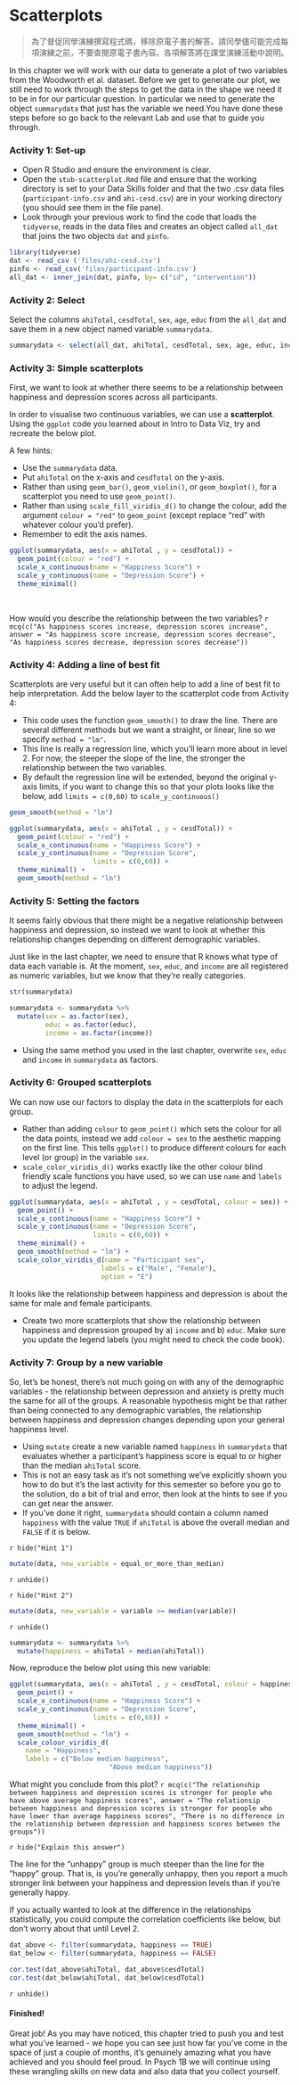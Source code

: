 # Scatterplots

> 為了督促同學演練撰寫程式碼，移除原電子書的解答。請同學儘可能完成每項演練之前，不要查閱原電子書內容。各項解答將在課堂演練活動中說明。

In this chapter we will work with our data to generate a plot of two variables from the Woodworth et al. dataset. Before we get to generate our plot, we still need to work through the steps to get the data in the shape we need it to be in for our particular question. In particular we need to generate the object `summarydata` that just has the variable we need.You have done these steps before so go back to the relevant Lab and use that to guide you through. 

### Activity 1: Set-up

* Open R Studio and ensure the environment is clear.  
* Open the `stub-scatterplot.Rmd` file and ensure that the working directory is set to your Data Skills folder and that the two .csv data files (`participant-info.csv` and `ahi-cesd.csv`) are in your working directory (you should see them in the file pane).  
* Look through your previous work to find the code that loads the `tidyverse`, reads in the data files and creates an object called `all_dat` that joins the two objects `dat` and `pinfo`.  

```r
library(tidyverse)
dat <- read_csv ('files/ahi-cesd.csv')
pinfo <- read_csv('files/participant-info.csv')
all_dat <- inner_join(dat, pinfo, by= c("id", "intervention"))
```

### Activity 2: Select

Select the columns `ahiTotal`, `cesdTotal`, `sex`, `age`, `educ` from the `all_dat` and save them in a new object named variable `summarydata`. 


```r
summarydata <- select(all_dat, ahiTotal, cesdTotal, sex, age, educ, income)
```

### Activity 3: Simple scatterplots

First, we want to look at whether there seems to be a relationship between happiness and depression scores across all participants. 

In order to visualise two continuous variables, we can use a **scatterplot**. Using the `ggplot` code you learned about in Intro to Data Viz, try and recreate the below plot. 

A few hints:

* Use the `summarydata` data.
* Put `ahiTotal` on the x-axis and `cesdTotal` on the y-axis.
* Rather than using `geom_bar()`, `geom_violin()`, or `geom_boxplot()`, for a scatterplot you need to use `geom_point()`. 
* Rather than using `scale_fill_viridis_d()` to change the colour, add the argument `colour = "red"` to `geom_point` (except replace "red" with whatever colour you'd prefer).
* Remember to edit the axis names.

```r
ggplot(summarydata, aes(x = ahiTotal , y = cesdTotal)) + 
  geom_point(colour = "red") +
  scale_x_continuous(name = "Happiness Score") +
  scale_y_continuous(name = "Depression Score") +
  theme_minimal()
```

<br>

How would you describe the relationship between the two variables? `r mcq(c("As happiness scores increase, depression scores increase", answer = "As happiness score increase, depression scores decrease", "As happiness scores decrease, depression scores decrease"))`

### Activity 4: Adding a line of best fit

Scatterplots are very useful but it can often help to add a line of best fit to help interpretation. Add the below layer to the scatterplot code from Activity 4:

* This code uses the function `geom_smooth()` to draw the line. There are several different methods but we want a straight, or linear, line so we specify `method = "lm"`.
* This line is really a regression line, which you'll learn more about in level 2. For now, the steeper the slope of the line, the stronger the relationship between the two variables.
* By default the regression line will be extended, beyond the original y-axis limits, if you want to change this so that your plots looks like the below, add `limits = c(0,60)` to `scale_y_continuous()`

```r
geom_smooth(method = "lm")
```

```r
ggplot(summarydata, aes(x = ahiTotal , y = cesdTotal)) + 
  geom_point(colour = "red") +
  scale_x_continuous(name = "Happiness Score") +
  scale_y_continuous(name = "Depression Score",
                     limits = c(0,60)) +
  theme_minimal() +
  geom_smooth(method = "lm")

```

### Activity 5: Setting the factors

It seems fairly obvious that there might be a negative relationship between happiness and depression, so instead we want to look at whether this relationship changes depending on different demographic variables.

Just like in the last chapter, we need to ensure that R knows what type of data each variable is. At the moment, `sex`, `educ`, and `income` are all registered as numeric variables, but we know that they're really categories.

```r
str(summarydata)
```

```r
summarydata <- summarydata %>%
  mutate(sex = as.factor(sex),
         educ = as.factor(educ),
         income = as.factor(income))
```

* Using the same method you used in the last chapter, overwrite `sex`, `educ` and `income` in `summarydata` as factors.

### Activity 6: Grouped scatterplots

We can now use our factors to display the data in the scatterplots for each group.

* Rather than adding `colour` to `geom_point()` which sets the colour for all the data points, instead we add `colour = sex` to the aesthetic mapping on the first line. This tells `ggplot()` to produce different colours for each level (or group) in the variable `sex`.
* `scale_color_viridis_d()` works exactly like the other colour blind friendly scale functions you have used, so we can use `name` and `labels` to adjust the legend.

```r
ggplot(summarydata, aes(x = ahiTotal , y = cesdTotal, colour = sex)) + 
  geom_point() +
  scale_x_continuous(name = "Happiness Score") +
  scale_y_continuous(name = "Depression Score",
                     limits = c(0,60)) +
  theme_minimal() +
  geom_smooth(method = "lm") +
  scale_color_viridis_d(name = "Participant sex", 
                       labels = c("Male", "Female"),
                       option = "E")
```

It looks like the relationship between happiness and depression is about the same for male and female participants.

* Create two more scatterplots that show the relationship between happiness and depression grouped by a) `income` and b) `educ`. Make sure you update the legend labels (you might need to check the code book).

### Activity 7: Group by a new variable

So, let's be honest, there's not much going on with any of the demographic variables - the relationship between depression and anxiety is pretty much the same for all of the groups. A reasonable hypothesis might be that rather than being connected to any demographic variables, the relationship between happiness and depression changes depending upon your general happiness level.

* Using `mutate` create a new variable named `happiness` in `summarydata` that evaluates whether a participant's happiness score is equal to or higher than the median `ahiTotal` score.
* This is not an easy task as it's not something we've explicitly shown you how to do but it's the last activity for this semester so before you go to the solution, do a bit of trial and error, then look at the hints to see if you can get near the answer.
* If you've done it right, `summarydata` should contain a column named `happiness` with the value `TRUE` if `ahiTotal` is above the overall median and `FALSE` if it is below.

`r hide("Hint 1")`

```r
mutate(data, new_variable = equal_or_more_than_median)
```

`r unhide()`

`r hide("Hint 2")`

```r
mutate(data, new_variable = variable >= median(variable))
```

`r unhide()`

```r
summarydata <- summarydata %>%
  mutate(happiness = ahiTotal > median(ahiTotal))
```

Now, reproduce the below plot using this new variable:

```r
ggplot(summarydata, aes(x = ahiTotal , y = cesdTotal, colour = happiness)) + 
  geom_point() +
  scale_x_continuous(name = "Happiness Score") +
  scale_y_continuous(name = "Depression Score",
                     limits = c(0,60)) +
  theme_minimal() +
  geom_smooth(method = "lm") +
  scale_colour_viridis_d(
    name = "Happiness",
    labels = c("Below median happiness",
                         "Above median happiness")) 
```

What might you conclude from this plot? `r mcq(c("The relationship between happiness and depression scores is stronger for people who have above average happiness scores", answer = "The relationsip between happiness and depression scores is stronger for people who have lower than average happiness scores", "There is no difference in the relationship between depression and happiness scores between the groups"))`

`r hide("Explain this answer")`

The line for the "unhappy" group is much steeper than the line for the "happy" group. That is, is you're generally unhappy, then you report a much stronger link between your happiness and depression levels than if you're generally happy. 

If you actually wanted to look at the difference in the relationships statistically, you could compute the correlation coefficients like below, but don't worry about that until Level 2.

```r
dat_above <- filter(summarydata, happiness == TRUE)
dat_below <- filter(summarydata, happiness == FALSE)

cor.test(dat_above$ahiTotal, dat_above$cesdTotal)
cor.test(dat_below$ahiTotal, dat_below$cesdTotal)

```

`r unhide()`

#### Finished!

Great job! As you may have noticed, this chapter tried to push you and test what you've learned - we hope you can see just how far you've come in the space of just a couple of months, it's genuinely amazing what you have achieved and you should feel proud. In Psych 1B we will continue using these wrangling skills on new data and also data that you collect yourself.
